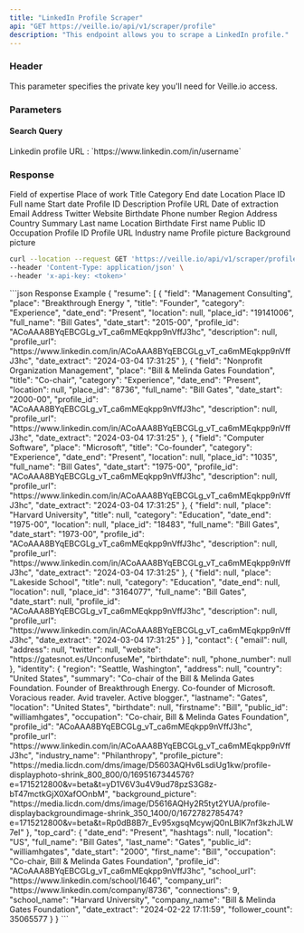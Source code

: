 ```yaml
---
title: "LinkedIn Profile Scraper"
api: "GET https://veille.io/api/v1/scraper/profile"
description: "This endpoint allows you to scrape a LinkedIn profile."
---
```


### Header

<ParamField header="x-api-key" type="string" required={true}>
    This parameter specifies the private key you'll need for Veille.io access.
</ParamField>

### Parameters

#### Search Query

<ParamField query="query" type="string" required={true} placeholder="https://www.linkedin.com/in/williamhgates">
    Linkedin profile URL : `https://www.linkedin.com/in/username`
</ParamField>

### Response

<ResponseField name="Profile" type="object">
    <Expandable title="resume">
        <ResponseField name="field" type="string">
            Field of expertise
        </ResponseField>
        <ResponseField name="place" type="string">
            Place of work
        </ResponseField>
        <ResponseField name="title" type="string">
            Title
        </ResponseField>
        <ResponseField name="category" type="string">
            Category
        </ResponseField>
        <ResponseField name="date_end" type="string">
            End date
        </ResponseField>
        <ResponseField name="location" type="string">
            Location
        </ResponseField>
        <ResponseField name="place_id" type="string">
            Place ID
        </ResponseField>
        <ResponseField name="full_name" type="string">
            Full name
        </ResponseField>
        <ResponseField name="date_start" type="string">
            Start date
        </ResponseField>
        <ResponseField name="profile_id" type="string">
            Profile ID
        </ResponseField>
        <ResponseField name="description" type="string">
            Description
        </ResponseField>
        <ResponseField name="profile_url" type="string">
            Profile URL
        </ResponseField>
        <ResponseField name="date_extract" type="string">
            Date of extraction
        </ResponseField>
    </Expandable>
    <Expandable title="contact">
        <ResponseField name="email" type="string">
            Email
        </ResponseField>
        <ResponseField name="address" type="string">
            Address
        </ResponseField>
        <ResponseField name="twitter" type="string">
            Twitter
        </ResponseField>
        <ResponseField name="website" type="string">
            Website
        </ResponseField>
        <ResponseField name="birthdate" type="string">
            Birthdate
        </ResponseField>
        <ResponseField name="phone_number" type="string">
            Phone number
        </ResponseField>
    </Expandable>
    <Expandable title="identity">
        <ResponseField name="region" type="string">
            Region
        </ResponseField>
        <ResponseField name="address" type="string">
            Address
        </ResponseField>
        <ResponseField name="country" type="string">
            Country
        </ResponseField>
        <ResponseField name="summary" type="string">
            Summary
        </ResponseField>
        <ResponseField name="lastname" type="string">
            Last name
        </ResponseField>
        <ResponseField name="location" type="string">
            Location
        </ResponseField>
        <ResponseField name="birthdate" type="string">
            Birthdate
        </ResponseField>
        <ResponseField name="firstname" type="string">
            First name
        </ResponseField>
        <ResponseField name="public_id" type="string">
            Public ID
        </ResponseField>
        <ResponseField name="occupation" type="string">
            Occupation
        </ResponseField>
        <ResponseField name="profile_id" type="string">
            Profile ID
        </ResponseField>
        <ResponseField name="profile_url" type="string">
            Profile URL
        </ResponseField>
        <ResponseField name="industry_name" type="string">
            Industry name
        </ResponseField>
        <ResponseField name="profile_picture" type="string">
            Profile picture
        </ResponseField>
        <ResponseField name="background_picture" type="string">
            Background picture
        </ResponseField>
    </Expandable>
</ResponseField>

<RequestExample>

```bash Example Request
curl --location --request GET 'https://veille.io/api/v1/scraper/profile?query=https://www.linkedin.com/in/williamhgates' \
--header 'Content-Type: application/json' \
--header 'x-api-key: <token>' 
```

</RequestExample>

<ResponseExample>
```json Response Example
{
    "resume": [
        {
            "field": "Management Consulting",
            "place": "Breakthrough Energy ",
            "title": "Founder",
            "category": "Experience",
            "date_end": "Present",
            "location": null,
            "place_id": "19141006",
            "full_name": "Bill Gates",
            "date_start": "2015-00",
            "profile_id": "ACoAAA8BYqEBCGLg_vT_ca6mMEqkpp9nVffJ3hc",
            "description": null,
            "profile_url": "https://www.linkedin.com/in/ACoAAA8BYqEBCGLg_vT_ca6mMEqkpp9nVffJ3hc",
            "date_extract": "2024-03-04 17:31:25"
        },
        {
            "field": "Nonprofit Organization Management",
            "place": "Bill & Melinda Gates Foundation",
            "title": "Co-chair",
            "category": "Experience",
            "date_end": "Present",
            "location": null,
            "place_id": "8736",
            "full_name": "Bill Gates",
            "date_start": "2000-00",
            "profile_id": "ACoAAA8BYqEBCGLg_vT_ca6mMEqkpp9nVffJ3hc",
            "description": null,
            "profile_url": "https://www.linkedin.com/in/ACoAAA8BYqEBCGLg_vT_ca6mMEqkpp9nVffJ3hc",
            "date_extract": "2024-03-04 17:31:25"
        },
        {
            "field": "Computer Software",
            "place": "Microsoft",
            "title": "Co-founder",
            "category": "Experience",
            "date_end": "Present",
            "location": null,
            "place_id": "1035",
            "full_name": "Bill Gates",
            "date_start": "1975-00",
            "profile_id": "ACoAAA8BYqEBCGLg_vT_ca6mMEqkpp9nVffJ3hc",
            "description": null,
            "profile_url": "https://www.linkedin.com/in/ACoAAA8BYqEBCGLg_vT_ca6mMEqkpp9nVffJ3hc",
            "date_extract": "2024-03-04 17:31:25"
        },
        {
            "field": null,
            "place": "Harvard University",
            "title": null,
            "category": "Education",
            "date_end": "1975-00",
            "location": null,
            "place_id": "18483",
            "full_name": "Bill Gates",
            "date_start": "1973-00",
            "profile_id": "ACoAAA8BYqEBCGLg_vT_ca6mMEqkpp9nVffJ3hc",
            "description": null,
            "profile_url": "https://www.linkedin.com/in/ACoAAA8BYqEBCGLg_vT_ca6mMEqkpp9nVffJ3hc",
            "date_extract": "2024-03-04 17:31:25"
        },
        {
            "field": null,
            "place": "Lakeside School",
            "title": null,
            "category": "Education",
            "date_end": null,
            "location": null,
            "place_id": "3164077",
            "full_name": "Bill Gates",
            "date_start": null,
            "profile_id": "ACoAAA8BYqEBCGLg_vT_ca6mMEqkpp9nVffJ3hc",
            "description": null,
            "profile_url": "https://www.linkedin.com/in/ACoAAA8BYqEBCGLg_vT_ca6mMEqkpp9nVffJ3hc",
            "date_extract": "2024-03-04 17:31:25"
        }
    ],
    "contact": {
        "email": null,
        "address": null,
        "twitter": null,
        "website": "https://gatesnot.es/UnconfuseMe",
        "birthdate": null,
        "phone_number": null
    },
    "identity": {
        "region": "Seattle, Washington",
        "address": null,
        "country": "United States",
        "summary": "Co-chair of the Bill & Melinda Gates Foundation. Founder of Breakthrough Energy. Co-founder of Microsoft. Voracious reader. Avid traveler. Active blogger.",
        "lastname": "Gates",
        "location": "United States",
        "birthdate": null,
        "firstname": "Bill",
        "public_id": "williamhgates",
        "occupation": "Co-chair, Bill & Melinda Gates Foundation",
        "profile_id": "ACoAAA8BYqEBCGLg_vT_ca6mMEqkpp9nVffJ3hc",
        "profile_url": "https://www.linkedin.com/in/ACoAAA8BYqEBCGLg_vT_ca6mMEqkpp9nVffJ3hc",
        "industry_name": "Philanthropy",
        "profile_picture": "https://media.licdn.com/dms/image/D5603AQHv6LsdiUg1kw/profile-displayphoto-shrink_800_800/0/1695167344576?e=1715212800&v=beta&t=yD1V6V3u4V9ud78pzS3G8z-bT47mctkGjX0XafOOnbM",
        "background_picture": "https://media.licdn.com/dms/image/D5616AQHy2R5tyt2YUA/profile-displaybackgroundimage-shrink_350_1400/0/1672782785474?e=1715212800&v=beta&t=Rp0dB8B7r_Ev95xgsqMcywjQ0nLBIK7nf3kzhJLW7eI"
    },
    "top_card": {
        "date_end": "Present",
        "hashtags": null,
        "location": "US",
        "full_name": "Bill Gates",
        "last_name": "Gates",
        "public_id": "williamhgates",
        "date_start": "2000",
        "first_name": "Bill",
        "occupation": "Co-chair, Bill & Melinda Gates Foundation",
        "profile_id": "ACoAAA8BYqEBCGLg_vT_ca6mMEqkpp9nVffJ3hc",
        "school_url": "https://www.linkedin.com/school/1646",
        "company_url": "https://www.linkedin.com/company/8736",
        "connections": 9,
        "school_name": "Harvard University",
        "company_name": "Bill & Melinda Gates Foundation",
        "date_extract": "2024-02-22 17:11:59",
        "follower_count": 35065577
    }
}
```
</ResponseExample>
